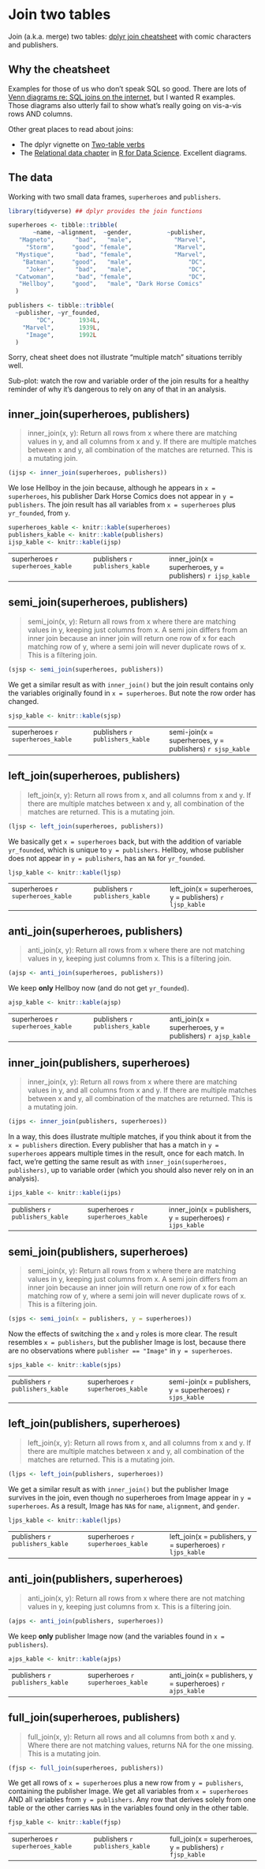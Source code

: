 # Join two tables {#join}

Join (a.k.a. merge) two tables: [dplyr join cheatsheet](bit001_dplyr-cheatsheet.html) with comic characters and publishers.

## Why the cheatsheet

Examples for those of us who don't speak SQL so good. There are lots of [Venn diagrams re: SQL joins on the internet](//encrypted.google.com/search?q=sql+join&tbm=isch), but I wanted R examples. Those diagrams also utterly fail to show what's really going on vis-a-vis rows AND columns.

Other great places to read about joins:

  * The dplyr vignette on [Two-table verbs](http://dplyr.tidyverse.org/articles/two-table.html)
  * The [Relational data chapter](http://r4ds.had.co.nz/relational-data.html) in [R for Data Science](http://r4ds.had.co.nz). Excellent diagrams.
  
## The data

Working with two small data frames, `superheroes` and `publishers`.

```r
library(tidyverse) ## dplyr provides the join functions

superheroes <- tibble::tribble(
       ~name, ~alignment,  ~gender,          ~publisher,
   "Magneto",      "bad",   "male",            "Marvel",
     "Storm",     "good", "female",            "Marvel",
  "Mystique",      "bad", "female",            "Marvel",
    "Batman",     "good",   "male",                "DC",
     "Joker",      "bad",   "male",                "DC",
  "Catwoman",      "bad", "female",                "DC",
   "Hellboy",     "good",   "male", "Dark Horse Comics"
  )

publishers <- tibble::tribble(
  ~publisher, ~yr_founded,
        "DC",       1934L,
    "Marvel",       1939L,
     "Image",       1992L
  )
```

Sorry, cheat sheet does not illustrate "multiple match" situations terribly well.

Sub-plot: watch the row and variable order of the join results for a healthy reminder of why it's dangerous to rely on any of that in an analysis.

## inner_join(superheroes, publishers)

> inner_join(x, y): Return all rows from x where there are matching values in y, and all columns from x and y. If there are multiple matches between x and y, all combination of the matches are returned. This is a mutating join.

```r
(ijsp <- inner_join(superheroes, publishers))
```

We lose Hellboy in the join because, although he appears in `x = superheroes`, his publisher Dark Horse Comics does not appear in `y = publishers`. The join result has all variables from `x = superheroes` plus `yr_founded`, from `y`.

```r
superheroes_kable <- knitr::kable(superheroes)
publishers_kable <- knitr::kable(publishers)
ijsp_kable <- knitr::kable(ijsp)
```


<table style="font-size:14px" class="table table-bordered">
<tr>
<td valign="top">
  superheroes
  `r superheroes_kable`
</td>
<td valign="top">
  publishers
  `r publishers_kable`
</td>
<td valign="top">
  inner_join(x = superheroes, y = publishers)
  `r ijsp_kable`
</td>
</tr>
</table>
  
## semi_join(superheroes, publishers)

> semi_join(x, y): Return all rows from x where there are matching values in y, keeping just columns from x. A semi join differs from an inner join because an inner join will return one row of x for each matching row of y, where a semi join will never duplicate rows of x. This is a filtering join.

```r
(sjsp <- semi_join(superheroes, publishers))
```

We get a similar result as with `inner_join()` but the join result contains only the variables originally found in `x = superheroes`. But note the row order has changed.

```r
sjsp_kable <- knitr::kable(sjsp)
```

<table style="font-size:14px" class="table table-bordered">
  <tr>
  <td valign="top">
  superheroes
  `r superheroes_kable`
</td>
  <td valign="top">
  publishers
  `r publishers_kable`
</td>
  <td valign="top">
  semi-join(x = superheroes, y = publishers)
  `r sjsp_kable`
</td>
</tr>
</table>

## left_join(superheroes, publishers)

> left_join(x, y): Return all rows from x, and all columns from x and y. If there are multiple matches between x and y, all combination of the matches are returned. This is a mutating join.

```r
(ljsp <- left_join(superheroes, publishers))
```

We basically get `x = superheroes` back, but with the addition of variable `yr_founded`, which is unique to `y = publishers`. Hellboy, whose publisher does not appear in `y = publishers`, has an `NA` for `yr_founded`.

```r
ljsp_kable <- knitr::kable(ljsp)
```

<table style="font-size:14px" class="table table-bordered">
  <tr>
  <td valign="top">
  superheroes
  `r superheroes_kable`
</td>
  <td valign="top">
  publishers
  `r publishers_kable`
</td>
  <td valign="top">
  left_join(x = superheroes, y = publishers)
  `r ljsp_kable`
</td>
</tr>
</table>

## anti_join(superheroes, publishers)

> anti_join(x, y): Return all rows from x where there are not matching values in y, keeping just columns from x. This is a filtering join.

```r
(ajsp <- anti_join(superheroes, publishers))
```

We keep __only__ Hellboy now (and do not get `yr_founded`).

```r
ajsp_kable <- knitr::kable(ajsp)
```

<table style="font-size:14px" class="table table-bordered">
  <tr>
  <td valign="top">
  superheroes
  `r superheroes_kable`
</td>
  <td valign="top">
  publishers
  `r publishers_kable`
</td>
  <td valign="top">
  anti_join(x = superheroes, y = publishers)
  `r ajsp_kable`
</td>
</tr>
</table>

## inner_join(publishers, superheroes)

> inner_join(x, y): Return all rows from x where there are matching values in y, and all columns from x and y. If there are multiple matches between x and y, all combination of the matches are returned. This is a mutating join.

```r
(ijps <- inner_join(publishers, superheroes))
```

In a way, this does illustrate multiple matches, if you think about it from the `x = publishers` direction. Every publisher that has a match in `y = superheroes` appears multiple times in the result, once for each match. In fact, we're getting the same result as with `inner_join(superheroes, publishers)`, up to variable order (which you should also never rely on in an analysis).

```r
ijps_kable <- knitr::kable(ijps)
```

<table style="font-size:14px" class="table table-bordered">
<tr>
<td valign="top">
  publishers
  `r publishers_kable`
</td>
<td valign="top">
  superheroes
  `r superheroes_kable`
</td>
<td valign="top">
  inner_join(x = publishers, y = superheroes)
  `r ijps_kable`
</td>
</tr>
</table>
  
## semi_join(publishers, superheroes)

> semi_join(x, y): Return all rows from x where there are matching values in y, keeping just columns from x. A semi join differs from an inner join because an inner join will return one row of x for each matching row of y, where a semi join will never duplicate rows of x. This is a filtering join.

```r
(sjps <- semi_join(x = publishers, y = superheroes))
```

Now the effects of switching the `x` and `y` roles is more clear. The result resembles `x = publishers`, but the publisher Image is lost, because there are no observations where `publisher == "Image"` in `y = superheroes`.

```r
sjps_kable <- knitr::kable(sjps)
```


<table style="font-size:14px" class="table table-bordered">
<tr>
<td valign="top">
publishers
`r publishers_kable`
</td>
<td valign="top">
superheroes
`r superheroes_kable`
</td>
<td valign="top">
semi-join(x = publishers, y = superheroes)
`r sjps_kable`
</td>
</tr>
</table>

## left_join(publishers, superheroes)

> left_join(x, y): Return all rows from x, and all columns from x and y. If there are multiple matches between x and y, all combination of the matches are returned. This is a mutating join.

```r
(ljps <- left_join(publishers, superheroes))
```

We get a similar result as with `inner_join()` but the publisher Image survives in the join, even though no superheroes from Image appear in `y = superheroes`. As a result, Image has `NA`s for `name`, `alignment`, and `gender`.

```r
ljps_kable <- knitr::kable(ljps)
```

<table style="font-size:14px" class="table table-bordered">
<tr>
<td valign="top">
publishers
`r publishers_kable`
</td>
<td valign="top">
superheroes
`r superheroes_kable`
</td>
<td valign="top">
left_join(x = publishers, y = superheroes)
`r ljps_kable`
</td>
</tr>
</table>

## anti_join(publishers, superheroes)

> anti_join(x, y): Return all rows from x where there are not matching values in y, keeping just columns from x. This is a filtering join.

```r
(ajps <- anti_join(publishers, superheroes))
```

We keep __only__ publisher Image now (and the variables found in `x = publishers`).

```r
ajps_kable <- knitr::kable(ajps)
```

<table style="font-size:14px" class="table table-bordered">
<tr>
<td valign="top">
publishers
`r publishers_kable`
</td>
<td valign="top">
superheroes
`r superheroes_kable`
</td>
<td valign="top">
anti_join(x = publishers, y = superheroes)
`r ajps_kable`
</td>
</tr>
</table>

## full_join(superheroes, publishers)

> full_join(x, y): Return all rows and all columns from both x and y. Where there are not matching values, returns NA for the one missing. This is a mutating join.

```r
(fjsp <- full_join(superheroes, publishers))
```

We get all rows of `x = superheroes` plus a new row from `y = publishers`, containing the publisher Image. We get all variables from `x = superheroes` AND all variables from `y = publishers`. Any row that derives solely from one table or the other carries `NA`s in the variables found only in the other table.

```r
fjsp_kable <- knitr::kable(fjsp)
```

<table style="font-size:14px" class="table table-bordered">
<tr>
<td valign="top">
  superheroes
  `r superheroes_kable`
</td>
<td valign="top">
  publishers
  `r publishers_kable`
</td>
<td valign="top">
  full_join(x = superheroes, y = publishers)
  `r fjsp_kable`
</td>
</tr>
</table>
